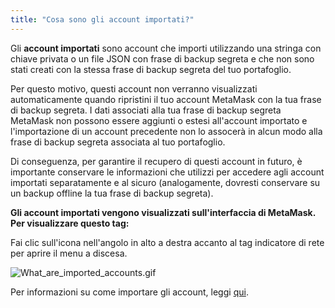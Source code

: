 ```yaml
---
title: "Cosa sono gli account importati?"
---
```


Gli **account importati** sono account che importi utilizzando una stringa con chiave privata o un file JSON con frase di backup segreta e che non sono stati creati con la stessa frase di backup segreta del tuo portafoglio.

Per questo motivo, questi account non verranno visualizzati automaticamente quando ripristini il tuo account MetaMask con la tua frase di backup segreta. I dati associati alla tua frase di backup segreta MetaMask non possono essere aggiunti o estesi all'account importato e l'importazione di un account precedente non lo assocerà in alcun modo alla frase di backup segreta associata al tuo portafoglio.

Di conseguenza, per garantire il recupero di questi account in futuro, è importante conservare le informazioni che utilizzi per accedere agli account importati separatamente e al sicuro (analogamente, dovresti conservare su un backup offline la tua frase di backup segreta).

**Gli account importati vengono visualizzati sull'interfaccia di MetaMask. Per visualizzare questo tag:**

Fai clic sull'icona nell'angolo in alto a destra accanto al tag indicatore di rete per aprire il menu a discesa.

<div class="center-container">
  <div class="img-medium">
    <img
      src={
        require("../../../../../../img/i18n/legacy/What_are_imported_accounts.gif")
          .default
      }
      alt="What_are_imported_accounts.gif"
    />
  </div>
</div>

Per informazioni su come importare gli account, leggi [qui](/managing-my-wallet/accounts-and-addresses/how-to-import-an-account).
